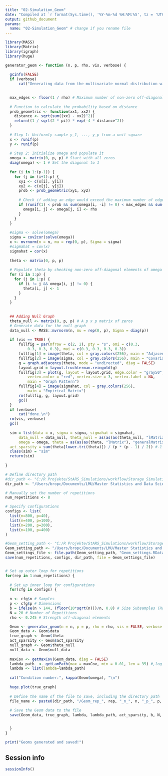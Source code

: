 ```yaml
---
title: "02-Simulation_Geom"
date: "Compiled at `r format(Sys.time(), '%Y-%m-%d %H:%M:%S', tz = 'UTC')` UTC"
output: github_document
params:
  name: "02-Simulation_Geom" # change if you rename file
---
```



```r

library(MASS)
library(Matrix)
library(igraph)
library(huge)

generator_geom <- function (n, p, rho, vis, verbose) {
  
  gcinfo(FALSE)
  if (verbose) 
      cat("Generating data from the multivariate normal distribution with the neighboorhod graph structure....")
  

  max_edges <- floor(1 / rho) # Maximum number of non-zero off-diagonal elements per row/column
  
  # Function to calculate the probability based on distance
  prob_geometric <- function(xx1, xx2) {
    distance <- sqrt(sum((xx1 - xx2)^2))
    return((1 / sqrt(2 * pi)) * exp(-4 * distance^2))
  }
  
  # Step 1: Uniformly sample y_1, ..., y_p from a unit square
  x <- runif(p)
  y <- runif(p)
  
  # Step 2: Initialize omega and populate it
  omega <- matrix(0, p, p) # Start with all zeros
  diag(omega) <- 1 # Set the diagonal to 1
  
  for (i in 1:(p-1)) {
    for (j in (i+1):p) {
      xy1 <- c(x[i], y[i])
      xy2 <- c(x[j], y[j])
      prob <- prob_geometric(xy1, xy2)
  
      # Check if adding an edge would exceed the maximum number of edges for either node
      if (runif(1) < prob && sum(omega[i, -i] != 0) < max_edges && sum(omega[-j, j] != 0) < max_edges) {
        omega[i, j] <- omega[j, i] <- rho
      }
    }
  }
  
  #sigma <- solve(omega) 
  sigma = cov2cor(solve(omega)) 
  x <- mvrnorm(n = n, mu = rep(0, p), Sigma = sigma)
  #sigmahat = cov(x)
  sigmahat = cor(x)
  
  theta <- matrix(0, p, p)
    
  # Populate theta by checking non-zero off-diagonal elements of omega
  for (i in 1:p) {
    for (j in 1:p) {
      if (i != j && omega[i, j] != 0) {
        theta[i, j] <- 1
      }
    }
  }
  
  
  ## Adding Null Graph
  theta_null <- matrix(0, p, p) # A p x p matrix of zeros
  # Generate data for the null graph
  data_null <- MASS::mvrnorm(n, mu = rep(0, p), Sigma = diag(p))
  
  if (vis == TRUE) {
      fullfig = par(mfrow = c(2, 2), pty = "s", omi = c(0.3, 
          0.3, 0.3, 0.3), mai = c(0.3, 0.3, 0.3, 0.3))
      fullfig[1] = image(theta, col = gray.colors(256), main = "Adjacency Matrix")
      fullfig[2] = image(sigma, col = gray.colors(256), main = "Covariance Matrix")
      g = graph.adjacency(theta, mode = "undirected", diag = FALSE)
      layout.grid = layout.fruchterman.reingold(g)
      fullfig[3] = plot(g, layout = layout.grid, edge.color = "gray50", 
          vertex.color = "red", vertex.size = 3, vertex.label = NA, 
          main = "Graph Pattern")
      fullfig[4] = image(sigmahat, col = gray.colors(256), 
          main = "Empirical Matrix")
      rm(fullfig, g, layout.grid)
      gc()
  }
  if (verbose) 
      cat("done.\n")
  rm(vis, verbose)
  gc()
  
  sim = list(data = x, sigma = sigma, sigmahat = sigmahat, 
      data_null = data_null, theta_null = as(as(as(theta_null, "lMatrix"), "generalMatrix"), "CsparseMatrix"),
      omega = omega, theta = as(as(as(theta, "lMatrix"), "generalMatrix"), "CsparseMatrix"),
  act_sparsity = sum(theta[lower.tri(theta)]) / (p * (p - 1) / 2)) #-1 because every node can connect to p-1 nodes (discarding diag)
  class(sim) = "sim"
  return(sim)
  
}

```


```r

# Define directory path
#dir_path <- "C:/R Projekte/StARS_Simulations/workflow/Storage_Simulation_Geom"
dir_path <- "/Users/bropc/Documents/LMU/Master Statistics and Data Science/Masterarbeit/R Master/StARS_Simulations/workflow/Storage_Simulation_Geom"

# Manually set the number of repetitions
num_repetitions <- 8

# Specify configurations
configs <- list(
  list(n=800, p=40),
  list(n=400, p=100),
  list(n=200, p=200),
  list(n=100, p=400)
)

#Geom_setting_path <- "C:/R Projekte/StARS_Simulations/workflow/Storage_Settings/" 
Geom_setting_path <- "/Users/bropc/Documents/LMU/Master Statistics and Data Science/Masterarbeit/R Master/StARS_Simulations/workflow/Storage_Settings/"
Geom_settings_file <- file.path(Geom_setting_path, "Geom_settings.RData")
save(num_repetitions, configs, dir_path, file = Geom_settings_file)


# Set up outer loop for repetitions
for(rep in 1:num_repetitions) {
  
  # Set up inner loop for configurations
  for(cfg in configs) {
    
  n <- cfg$n # Samples
  p <- cfg$p # Dimensions
  b = ifelse(n > 144, (floor(10*sqrt(n)))/n, 0.8) # Size Subsamples (Ratio)
  N = 20 # Number of Repetitions
  rho <- 0.245 # Strength off-diagonal elements

  Geom <- generator_geom(n = n, p = p, rho = rho, vis = FALSE, verbose = TRUE)
  Geom_data <- Geom$data
  true_graph <- Geom$theta
  act_sparsity <- Geom$act_sparsity
  null_graph <- Geom$theta_null
  null_data <- Geom$null_data
  
  maxCov <- getMaxCov(Geom_data, diag = FALSE)
  lambda_path  <- getLamPath(max = maxCov, min = 0.01, len = 35) #,log = TRUE
  lambda <- list(lambda=lambda_path)
  
  cat("Condition number:", kappa(Geom$omega), "\n")
  
  huge.plot(true_graph)
  
  # Define the name of the file to save, including the directory path
  file_name <- paste0(dir_path, "/Geom_rep_", rep, "_n_", n, "_p_", p, ".RData")
  
  # Save the Geom data to the file
  save(Geom_data, true_graph, lambda, lambda_path, act_sparsity, b, N, null_data, null_graph, file = file_name)


  }
}

print("Geoms generated and saved!")


```



## Session info
```r
sessionInfo()
```



